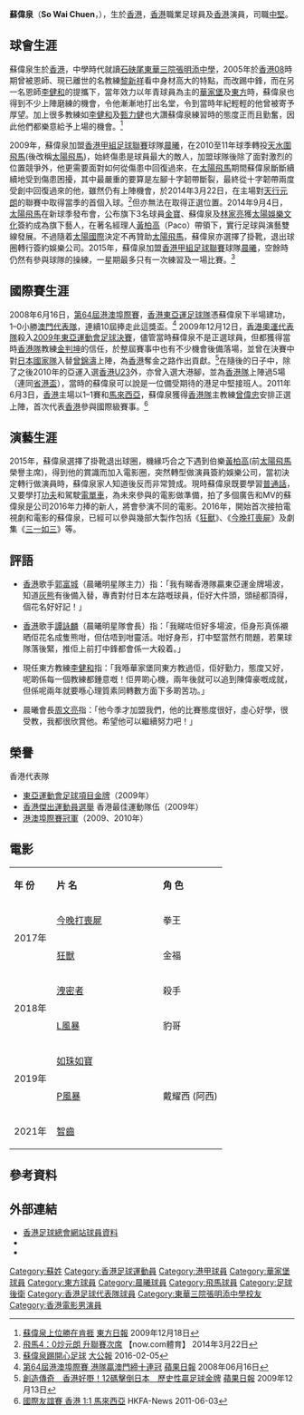 {{Football player infobox
| playername  = 蘇偉泉 <br> So Wai Chuen
| image       = [[File:So_Wai_Chuen.JPG|280 px]]
| fullname    = 蘇偉泉
| englishfullname = So, Wai Chuen
| nickname    = 灰熊
| birth_date  = {{birth date and age|1988|3|26}}
| birth_place = {{HKG-1959}}
| height      = {{height|m=1.84}}
| position    = [[中堅|中堅]]
| currentclub = 
| clubnumber  = 
| years1 = 2005 
| clubs1 = [[香港08|香港08]]
| caps1  = 10
| goals1 = 1
| years2 = 2005
| clubs2 = [[香雪製藥|香雪製藥]]
| caps2  = 17
| goals2 = ?
| years3 = 2005–2007
| clubs3 = [[香港08|香港08]]
| caps3  = 29
| goals3 = 3
| years4 = 2007–2008
| clubs4 = [[華家堡足球會|華家堡]]
| caps4  = 17
| goals4 = 0
| years5 = 2008–2009
| clubs5 = [[東方足球隊|東方]]
| caps5  = 19
| goals5 = 0
| years6 = 2009–2010
| clubs6 = [[晨曦體育會|晨曦]]
| caps6  = 16
| goals6 = 1
| years7 = 2010–2015
| clubs7 = [[太陽飛馬|太陽飛馬]]
| caps7  = 32
| goals7 = 2
| years8 = 2015–2017
| clubs8 = [[晨曦體育會|晨曦]]
| caps8  = 46
| goals8 = 3
| years9 = 2017-2019
| clubs9 = [[花花足球會|花花]]
| caps9  = 43
| goals9 = 4
| years10= 2019-2020
| clubs10 = [[九龍城足球隊|九龍城]]
| caps10  = 10
| goals10 = 0
| nationalyears1 = 2007–2010
| nationalteam1 = [[香港奧運足球代表隊|香港U23]]
| nationalcaps1 = 11
| nationalgoals1 = 1
| nationalyears2 = 2011
| nationalteam2  = [[香港足球代表隊|香港]]
| nationalcaps2  = 3
| nationalgoals2 = 0
| medaltemplates = {{MedalCountry|[[香港|香港]]}}
{{MedalSport | {{link-en|東亞運動會足球比賽|Football at the East Asian Games}}}}
{{MedalGold  | [[2009年東亞運動會足球比賽|2009年香港]] | {{link-en|東亞足球比賽|Football at the East Asian Games|足球}}}}
| pcupdate = 2010年10月10日
| ntupdate = 
}}

'''蘇偉泉'''（'''So Wai Chuen'''，{{bd|1988年|3月26日|catIdx=C}}），生於[[香港|香港]]，[[香港|香港]]職業足球員及[[香港|香港]]演員，司職[[後衛_(足球)|中堅]]。

==球會生涯==
蘇偉泉生於[[香港|香港]]，中學時代就讀[[石硤尾|石硤尾]][[東華三院張明添中學|東華三院張明添中學]]，2005年於[[香港08|香港08]]時期曾被恩師、現已離世的名教練[[黎新祥|黎新祥]]看中身材高大的特點，而改踢中鋒，而在另一名恩師[[李健和|李健和]]的提攜下，當年效力以年青球員為主的[[華家堡|華家堡]]及[[東方足球隊|東方]]時，蘇偉泉也得到不少上陣磨練的機會，令他漸漸地打出名堂，令到當時年紀輕輕的他曾被寄予厚望。加上很多教練如[[李健和|李健和]]及[[甄力健|甄力健]]也大讚蘇偉泉練習時的態度正而且勤奮，因此他們都樂意給予上場的機會。<ref>[http://orientaldaily.on.cc/cnt/sport/20091218/00286_002.html 蘇偉泉上位勝在肯捱] {{Wayback|url=http://orientaldaily.on.cc/cnt/sport/20091218/00286_002.html |date=20200328062700 }} [[東方日報|東方日報]] 2009年12月18日</ref> 

2009年，蘇偉泉加盟[[香港甲組足球聯賽|香港甲組足球聯賽]]球隊[[晨曦|晨曦]]，在2010至11年球季轉投[[天水圍飛馬|天水圍飛馬]](後改稱[[太陽飛馬|太陽飛馬]])，始終傷患是球員最大的敵人，加盟球隊後除了面對激烈的位置競爭外，他更需要面對如何從傷患中回復過來，在[[太陽飛馬|太陽飛馬]]期間蘇偉泉斷斷續續地受到傷患困擾，其中最嚴重的要算是左腳十字韌帶斷裂，最終從十字韌帶兩度受創中回復過來的他，雖然仍有上陣機會，於2014年3月22日，在主場對[[天行元朗|天行元朗]]的聯賽中取得當季的首個入球。<ref>[http://news.now.com/home/sports/player?newsId=sp9474210559 飛馬4：0炒元朗 升聯賽次席] {{Wayback|url=http://news.now.com/home/sports/player?newsId=sp9474210559 |date=20200328062710 }} 【now.com體育】 2014年3月22日</ref>但亦無法在取得正選位置。2014年9月4日，[[太陽飛馬|太陽飛馬]]在新球季發布會，公布旗下3名球員[[金寶_(足球運動員)|金寶]]、蘇偉泉及[[林家亮|林家亮]]獲[[太陽娛樂文化|太陽娛樂文化]]簽約成為旗下藝人，在著名經理人[[黃柏高|黃柏高]]（Paco）帶領下，實行足球與演藝雙線發展。不過隨着[[太陽國際|太陽國際]]決定不再贊助[[太陽飛馬|太陽飛馬]]，蘇偉泉亦選擇了掛靴，退出球圈轉行簽約娛樂公司。2015年，蘇偉泉加盟[[香港甲組足球聯賽|香港甲組足球聯賽]]球隊[[晨曦體育會|晨曦]]，空餘時仍然有參與球隊的操練，一星期最多只有一次練習及一場比賽。<ref>[http://news.takungpao.com.hk/paper/q/2016/0205/3277662_print.html 蘇偉泉踢開心足球] {{Wayback|url=http://news.takungpao.com.hk/paper/q/2016/0205/3277662_print.html |date=20170326150704 }} [[大公報|大公報]] 2016-02-05</ref>

==國際賽生涯==
2008年6月16日，[[港澳埠際足球賽|第64屆港澳埠際賽]]，[[香港奧運足球代表隊|香港東亞運足球隊]]憑蘇偉泉下半場建功，1–0小勝[[澳門足球代表隊|澳門代表隊]]，連續10屆捧走此這獎盃。<ref>[http://hk.apple.nextmedia.com/sports/art/20080616/11232972 第64屆港澳埠際賽 港隊贏澳門締十連冠] {{Wayback|url=http://hk.apple.nextmedia.com/sports/art/20080616/11232972 |date=20170326173709 }} [[蘋果日報|蘋果日報]] 2008年06月16日</ref> 2009年12月12日，[[香港奧運足球代表隊|香港奧運代表隊]]殺入[[2009年東亞運動會足球比賽決賽|2009年東亞運動會足球決賽]]，儘管當時蘇偉泉不是正選球員，但都獲得當時[[香港奧運足球代表隊|香港隊]]教練[[金判坤|金判坤]]的信任，於整屆賽事中也有不少機會後備落場，並曾在決賽中對[[日本國家足球隊|日本國家隊]]入替[[曾錦濤|曾錦濤]]上陣，為[[香港奧運足球代表隊|香港]]奪金之路作出貢獻。<ref>[http://hk.apple.nextmedia.com/news/first/20091213/13519066 創造傳奇　香港好嘢！12碼擊倒日本　歷史性贏足球金牌] {{Wayback|url=http://hk.apple.nextmedia.com/news/first/20091213/13519066 |date=20170305005739 }} [[蘋果日報|蘋果日報]] 2009年12月13日</ref>在隨後的日子中，除了之後2010年的亞運入選[[香港奧運足球代表隊|香港U23]]外，亦曾入選大港腳，並為[[香港足球代表隊|香港隊]]上陣過5場（連同[[省港盃|省港盃]]），當時的蘇偉泉可以說是一位備受期待的港足中堅接班人。2011年6月3日，[[香港足球代表隊|香港]]主場以1–1賽和[[馬來西亞國家足球隊|馬來西亞]]，蘇偉泉獲得[[香港足球代表隊|香港隊]]主教練[[曾偉忠|曾偉忠]]安排正選上陣，首次代表[[香港足球代表隊|香港]]參與國際級賽事。<ref>[http://www.hkfa.com/news_details/8693 國際友誼賽 香港 1:1 馬來西亞] {{Wayback|url=http://www.hkfa.com/news_details/8693 |date=20160701175955 }} HKFA-News 2011-06-03</ref>

==演藝生涯==
2015年，蘇偉泉選擇了掛靴退出球圈，機緣巧合之下遇到伯樂[[黃柏高|黃柏高]](前[[太陽飛馬|太陽飛馬]]榮譽主席)，得到他的賞識而加入電影圈，突然轉型做演員簽約娛樂公司，當初決定轉行做演員時，蘇偉泉家人知道後反而非常贊成。現時蘇偉泉既要學習[[普通話|普通話]]，又要學打[[功夫|功夫]]和駕駛[[電單車|電單車]]，為未來參與的電影做準備，拍了多個廣告和MV的蘇偉泉是公司2016年力捧的新人，將會參演不同的電影。2016年，開始首次接拍電視劇和電影的蘇偉泉，已經可以參與幾部大製作包括《[[狂獸|狂獸]]》、《[[今晚打喪屍|今晚打喪屍]]》及劇集《[[三一如三|三一如三]]》等。

==評語==
*[[香港|香港]]歌手[[郭富城|郭富城]]（晨曦明星隊主力）指：「我有睇香港隊贏東亞運金牌場波，知道[[灰熊|灰熊]]有後備入替，專責對付日本左路嘅球員，佢好大件頭，頭槌都頂得，個花名好好記！」

*[[香港|香港]]歌手[[譚詠麟|譚詠麟]]（晨曦明星隊會長）指：「我睇咗佢好多場波，佢身形真係襯晒佢花名成隻熊咁，但估唔到咁靈活。咁好身形，打中堅當然冇問題，若果球隊落後緊，推佢上前打中鋒都會係一大殺着。」

*現任東方教練[[李健和|李健和]]指：「我喺華家堡同東方教過佢，佢好勤力，態度又好，呢啲係每一個教練都鍾意嘅！佢畀啲心機，兩年後就可以追到陳偉豪嘅成就，但係呢兩年就要喺心理質素同轉數方面下多啲苦功。」

*晨曦會長[[周文亮|周文亮]]指：「他今季才加盟我們，他的比賽態度很好，虛心好學，很受教，我都很欣賞他。希望他可以繼續努力吧！」

==榮譽==
;香港代表隊
* [[2009年東亞運動會足球比賽|東亞運動會足球項目金牌]]（2009年）
* [[香港傑出運動員選舉|香港傑出運動員選舉]] 香港最佳運動隊伍（2009年）
* [[港澳埠際足球賽|港澳埠際賽冠軍]]（2009、2010年）

==電影==
{|class="wikitable" width="95%"
|- style="background:snow; color:black" align=center
|style="width:20%"|'''年 份'''||style="width:50%"|'''片 名'''||style="width:30%"|'''角 色'''
|-----
|rowspan="2"|2017年||[[今晚打喪屍|今晚打喪屍]]||拳王
|-----
|[[狂獸|狂獸]]||金福
|-----
|rowspan="2"|2018年||[[洩密者|洩密者]]||殺手
|-----
|[[L風暴|L風暴]]||豹哥
|-----
|rowspan="2"|2019年||[[如珠如寶|如珠如寶]]||
|-----
|[[P風暴|P風暴]]||戴耀西 (阿西)
|-----
|2021年||[[智齒_(電影)|智齒]]||
|}

==參考資料==
{{Reflist}}

==外部連結==
* [http://www.hkfa.com/ch/club/12/detail?player=141#gotab 香港足球總會網站球員資料] {{Wayback|url=http://www.hkfa.com/ch/club/12/detail?player=141#gotab |date=20180111004650 }}
* {{instagram|kumerbear}}
*{{hkmdb name|79087}}

{{2009年東亞運動會香港參賽名單}}
{{2010年亞運會香港參賽名單}}

{{DEFAULTSORT:So, Wai Chuen}}
[[Category:蘇姓|Category:蘇姓]]
[[Category:香港足球運動員|Category:香港足球運動員]]
[[Category:港甲球員|Category:港甲球員]]
[[Category:華家堡球員|Category:華家堡球員]]
[[Category:東方球員|Category:東方球員]]
[[Category:晨曦球員|Category:晨曦球員]]
[[Category:飛馬球員|Category:飛馬球員]]
[[Category:足球後衛|Category:足球後衛]]
[[Category:香港足球代表隊球員|Category:香港足球代表隊球員]]
[[Category:東華三院張明添中學校友|Category:東華三院張明添中學校友]]
[[Category:香港電影男演員|Category:香港電影男演員]]